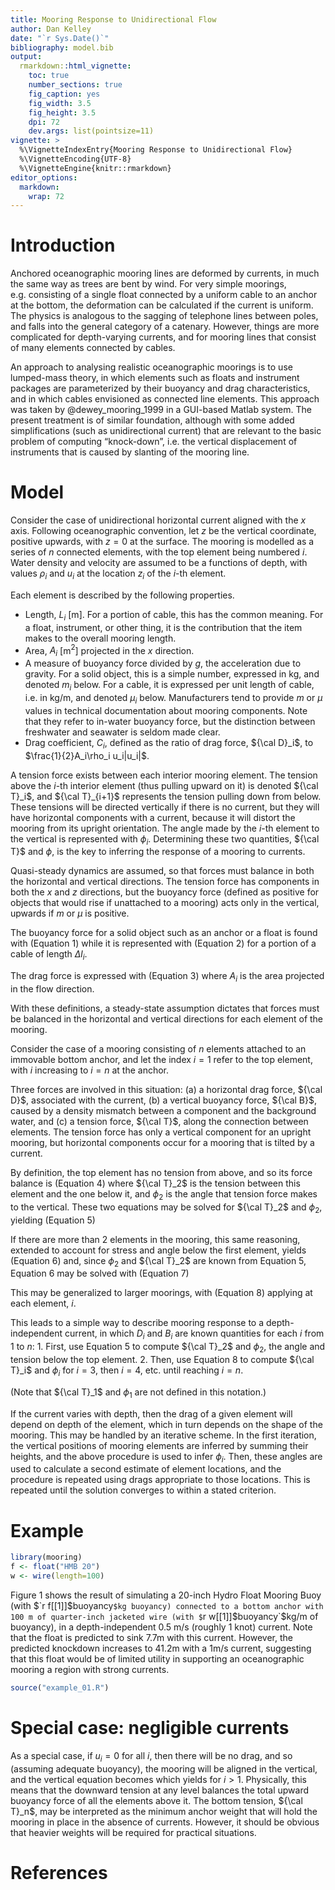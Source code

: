 ```yaml
---
title: Mooring Response to Unidirectional Flow
author: Dan Kelley
date: "`r Sys.Date()`"
bibliography: model.bib
output:
  rmarkdown::html_vignette:
    toc: true
    number_sections: true
    fig_caption: yes
    fig_width: 3.5
    fig_height: 3.5
    dpi: 72
    dev.args: list(pointsize=11)
vignette: >
  %\VignetteIndexEntry{Mooring Response to Unidirectional Flow}
  %\VignetteEncoding{UTF-8}
  %\VignetteEngine{knitr::rmarkdown}
editor_options:
  markdown:
    wrap: 72
---
```

\newcommand{\D}{{\cal D}}
\newcommand{\B}{{\cal B}}
\newcommand{\T}{{\cal T}}
\newcommand{\Eq}{Equation}

# Introduction

Anchored oceanographic mooring lines are deformed by currents, in much the same
way as trees are bent by wind.  For very simple moorings, e.g. consisting of a
single float connected by a uniform cable to an anchor at the bottom, the
deformation can be calculated if the current is uniform.  The physics is
analogous to the sagging of telephone lines between poles, and falls into the
general category of a catenary.  However, things are more complicated for
depth-varying currents, and for mooring lines that consist of many elements
connected by cables.

An approach to analysing realistic oceanographic moorings is to use lumped-mass
theory, in which elements such as floats and instrument packages are
parameterized by their buoyancy and drag characteristics, and in which cables
envisioned as connected line elements.  This approach was taken by
@dewey_mooring_1999 in a GUI-based Matlab system.  The present treatment is of
similar foundation, although with some added simplifications (such as
unidirectional current) that are relevant to the basic problem of computing
"knock-down", i.e. the vertical displacement of instruments that is caused
by slanting of the mooring line.

# Model

Consider the case of unidirectional horizontal current aligned with the $x$
axis. Following oceanographic convention, let $z$ be the vertical coordinate,
positive upwards, with $z=0$ at the surface.  The mooring is modelled as a
series of $n$ connected elements, with the top element being numbered $i$.
Water density and velocity are assumed to be a functions of depth, with values
$\rho_i$ and $u_i$ at the location $z_i$ of the $i$-th element.

Each element is described by the following properties.

* Length, $L_i$ [m].  For a portion of cable, this has the common meaning.  For
  a float, instrument, or other thing, it is the contribution that the item
  makes to the overall mooring length.
* Area, $A_i$ [m$^2$] projected in the $x$ direction.
* A measure of buoyancy force divided by $g$, the acceleration due to gravity.
  For a solid object, this is a simple number, expressed in kg, and denoted
  $m_i$ below. For a cable, it is expressed per unit length of cable, i.e. in
  kg/m, and denoted $\mu_i$ below.  Manufacturers tend to provide $m$ or $\mu$
  values in technical documentation about mooring components. Note that they
  refer to in-water buoyancy force, but the distinction between freshwater
  and seawater is seldom made clear.
* Drag coefficient, $C_i$, defined as the ratio of drag force, $\D_i$, to
  $\frac{1}{2}A_i\rho_i u_i|u_i|$.

A tension force exists between each interior mooring element.  The tension
above the $i$-th interior element (thus pulling upward on it) is denoted
$\T_i$, and $\T_{i+1}$ represents the tension pulling down from below.  These
tensions will be directed vertically if there is no current, but they will have
horizontal components with a current, because it will distort the mooring from
its upright orientation.  The angle made by the $i$-th element to the vertical
is represented with $\phi_i$.  Determining these two quantities, $\T$ and
$\phi$, is the key to inferring the response of a mooring to currents.

Quasi-steady dynamics are assumed, so that forces must balance in both the
horizontal and vertical directions. The tension force has components in both
the $x$ and $z$ directions, but the buoyancy force (defined as positive for
objects that would rise if unattached to a mooring) acts only in the vertical,
upwards if $m$ or $\mu$ is positive.

The buoyancy force for a solid object such as an anchor or a float is found
with (Equation 1)
\begin{equation}
\B_i = -g m_i
\end{equation}
while it is represented with (Equation 2)
\begin{equation}
\B_i = -g \mu_i \Delta l_i
\end{equation}
for a portion of a cable of length $\Delta l_i$.

The drag force is expressed with (Equation 3)
\begin{equation}
\D_i = \frac{1}{2} A_i C_i \rho_i u_i |u_i|
\end{equation}
where $A_i$ is the area projected in the flow direction.

With these definitions, a steady-state assumption dictates that forces must be
balanced in the horizontal and vertical directions for each element of the
mooring.

Consider the case of a mooring consisting of $n$ elements attached to an
immovable bottom anchor, and let the index $i=1$ refer to the top element, with
$i$ increasing to $i=n$ at the anchor.

Three forces are involved in this situation: (a) a horizontal drag force, $\D$,
associated with the current, (b) a vertical buoyancy force, $\B$, caused by a
density mismatch between a component and the background water, and (c) a
tension force, $\T$, along the connection between elements.  The tension force
has only a vertical component for an upright mooring, but horizontal components
occur for a mooring that is tilted by a current.

By definition, the top element has no tension from above, and so its force
balance is (Equation 4)
\begin{equation}
\begin{split}
\D_1 &= \T_2 \sin\phi_2\cr
\B_1 &= \T_2 \cos\phi_2
\end{split}
\end{equation}
where $\T_2$ is the tension between this element and the one below it, and
$\phi_2$ is the angle that tension force makes to the vertical.  These two
equations may be solved for $\T_2$ and $\phi_2$, yielding (Equation 5)
\begin{equation}
\begin{split}
\T_2 &= \sqrt{\D_1^2 + \B_1^2}\cr
\phi_2 &= \tan^{-1}\frac{\D_1}{\B_1}
\end{split}
\end{equation}

If there are more than 2 elements in the mooring, this same reasoning, extended
to account for stress and angle below the first element, yields (Equation 6)
\begin{equation}
\begin{split}
\D_2 + \T_2 \sin\phi_2 &= \T_3 \sin\phi_3\cr
\B_2 + \T_2 \cos\phi_2 &= \T_3 \cos\phi_3
\end{split}
\end{equation}
and, since $\phi_2$ and $\T_2$ are known from Equation 5, Equation 6 may be solved
with (Equation 7)
\begin{equation}
\begin{split}
\T_3 &= \sqrt{(\D_2+\T_2\sin\phi_2)^2 + (\B_2+\T_2\cos\phi_2)^2}\cr
\phi_3 &= \tan^{-1}\frac{\D_2+\T_2\sin\phi_2}{\B_2+\T_2\cos\phi_2}
\end{split}
\end{equation}

This may be generalized to larger moorings, with (Equation 8)
\begin{equation}
\begin{split}
\T_i &= \sqrt{(\D_{i-1}+\T_{i-1}\sin\phi_{i-1})^2+(\B_{i-1}+\T_{i-1}\cos\phi_{i-1})^2}\cr
\phi_i &= \tan^{-1}\frac{\D_{i-1}+\T_{i-1}\sin\phi_{i-1}}{\B_{i-1}+\T_{i-1}\cos\phi_{i-1}}
\end{split}
\end{equation}
applying at each element, $i$.

This leads to a simple way to describe mooring response to a depth-independent
current, in which $D_i$ and $B_i$ are known quantities for each $i$ from 1 to
$n$:
1. First, use Equation 5 to compute $\T_2$ and $\phi_2$, the angle and tension below
   the top element.
2. Then, use Equation 8 to compute $\T_i$ and $\phi_i$ for $i=3$, then $i=4$, etc.
   until reaching $i=n$.

(Note that $\T_1$ and $\phi_1$ are not defined in this notation.)

If the current varies with depth, then the drag of a given element will depend
on depth of the element, which in turn depends on the shape of the mooring.
This may be handled by an iterative scheme.  In the first iteration, the
vertical positions of mooring elements are inferred by summing their heights,
and the above procedure is used to infer $\phi_i$. Then, these angles are used
to calculate a second estimate of element locations, and the procedure is
repeated using drags appropriate to those locations.  This is repeated until
the solution converges to within a stated criterion.

# Example

```r
library(mooring)
f <- float("HMB 20")
w <- wire(length=100)
```


Figure 1 shows the result of simulating a 20-inch Hydro Float Mooring Buoy
(with $`r f[[1]]$buoyancy`$kg buoyancy) connected to a bottom anchor with 100 m
of quarter-inch jacketed wire (with $`r w[[1]]$buoyancy`$kg/m of buoyancy), in
a depth-independent 0.5 m/s (roughly 1 knot) current.  Note that the float is
predicted to sink $7.7$m with this current.  However, the predicted knockdown
increases to $41.2$m with a $1$m/s current, suggesting that this float would be
of limited utility in supporting an oceanographic mooring a region with strong
currents.

```r
source("example_01.R")
```


# Special case: negligible currents

As a special case, if $u_i=0$ for all $i$, then there will be no drag, and so
(assuming adequate buoyancy), the mooring will be aligned in the vertical, and
the vertical equation becomes
\begin{equation}
\T_{i+1} = \T_i + \B_i
\end{equation}
which yields
\begin{equation}
\T_i = \sum_{1}^{i-1} \B_j
\end{equation}
for $i>1$.  Physically, this means that the downward tension at any level
balances the total upward buoyancy force of all the elements above it. The
bottom tension, $\T_n$, may be interpreted as the minimum anchor weight that
will hold the mooring in place in the absence of currents. However, it should
be obvious that heavier weights will be required for practical situations.

# References


